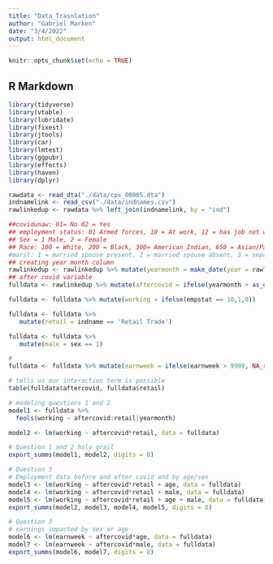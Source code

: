 ```yaml
---
title: "Data_Trasnlation"
author: "Gabriel Marken"
date: "3/4/2022"
output: html_document
---
```


```r
knitr::opts_chunk$set(echo = TRUE)
```

## R Markdown

```r
library(tidyverse)
library(vtable)
library(lubridate)
library(fixest)
library(jtools)
library(car)
library(lmtest)
library(ggpubr)
library(effects)
library(haven)
library(dplyr)
```

```r
rawdata <- read_dta("./data/cps_00005.dta")
indnamelink <- read_csv("./data/indnames.csv")
rawlinkedup <- rawdata %>% left_join(indnamelink, by = "ind")
```

```r
##covidunaw: 01= No 02 = Yes
## employment status: 01 Armed forces, 10 = At work, 12 = has job not work last week, 21 = Unemployed experienced worker, 22 = unemployed new worker, 30-36 Not in labor force
## Sex = 1 Male, 2 = Female
## Race: 100 = White, 200 = Black, 300= American Indian, 650 = Asian/Pacific Islander(651 Asian Only 652 Pacific Islander Only). Discussion about multi race
#marst: 1 = married spouse present, 2 = married spouse absent, 3 = separated, 4 = divorced, 5 = widowed, 6 = single
## creating year month column
rawlinkedup <- rawlinkedup %>% mutate(yearmonth = make_date(year = rawlinkedup$year, month = rawlinkedup$month))
## after covid variable
fulldata <- rawlinkedup %>% mutate(aftercovid = ifelse(yearmonth > as_date("2020-03-01"),1,0))

fulldata <- fulldata %>% mutate(working = ifelse(empstat == 10,1,0))

fulldata <- fulldata %>%
   mutate(retail = indname == 'Retail Trade')

fulldata <- fulldata %>%
   mutate(male = sex == 1)
```



```r
# 
fulldata <- fulldata %>% mutate(earnweek = ifelse(earnweek > 9999, NA_real_, earnweek))
```

```r
# tells us our interaction term is possible
table(fulldata$aftercovid, fulldata$retail)
```

```r
# modeling questions 1 and 2
model1 <- fulldata %>%
  feols(working ~ aftercovid:retail|yearmonth)

model2 <- lm(working ~ aftercovid*retail, data = fulldata)
```

```r
# Question 1 and 2 holy grail
export_summs(model1, model2, digits = 8)
```

```r
# Question 3
# Employment data before and after covid and by age/sex
model3 <- lm(working ~ aftercovid*retail + age, data = fulldata)
model4 <- lm(working ~ aftercovid*retail + male, data = fulldata)
model5 <- lm(working ~ aftercovid*retail + age + male, data = fulldata)
export_summs(model2, model3, model4, model5, digits = 8)
```

```r
# Question 3 
# earnings impacted by sex or age
model6 <- lm(earnweek ~ aftercovid*age, data = fulldata)
model7 <- lm(earnweek ~ aftercovid*male, data = fulldata)
export_summs(model6, model7, digits = 8)
```

```r

```

```r

```

```r

```

```r

```
